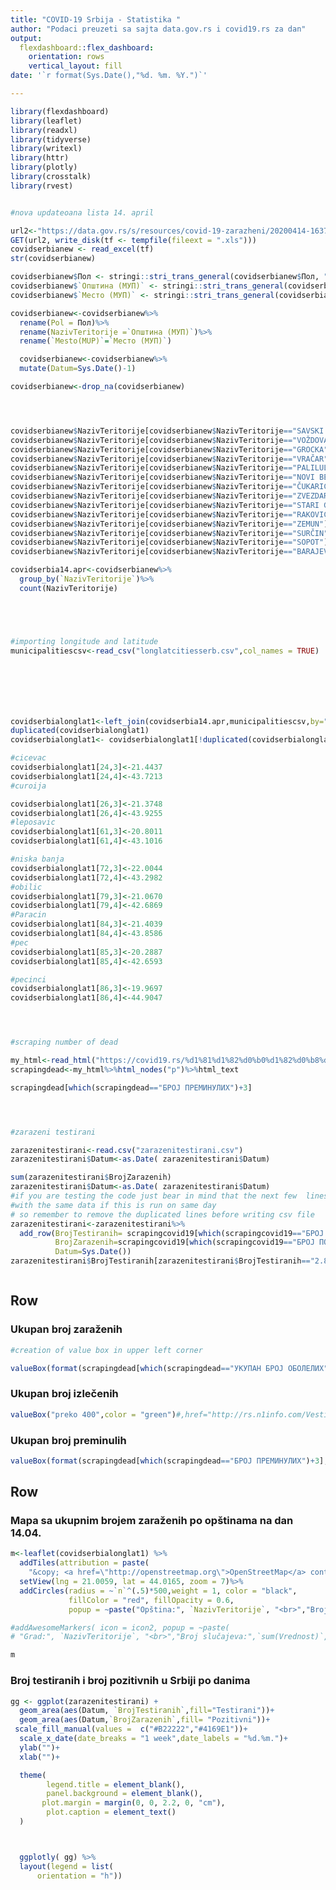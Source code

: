 ```yaml
---
title: "COVID-19 Srbija - Statistika "
author: "Podaci preuzeti sa sajta data.gov.rs i covid19.rs za dan"
output: 
  flexdashboard::flex_dashboard:
    orientation: rows
    vertical_layout: fill
date: '`r format(Sys.Date(),"%d. %m. %Y.")`'

---
```


```r
library(flexdashboard)
library(leaflet)
library(readxl)
library(tidyverse)
library(writexl)
library(httr)
library(plotly)
library(crosstalk)
library(rvest)


#nova updateoana lista 14. april

url2<-"https://data.gov.rs/s/resources/covid-19-zarazheni/20200414-163734/covid-19.xls"
GET(url2, write_disk(tf <- tempfile(fileext = ".xls")))
covidserbianew <- read_excel(tf)
str(covidserbianew)

covidserbianew$Пол <- stringi::stri_trans_general(covidserbianew$Пол, "Serbian-Latin/BGN")
covidserbianew$`Општина (МУП)` <- stringi::stri_trans_general(covidserbianew$`Општина (МУП)`, "Serbian-Latin/BGN")
covidserbianew$`Место (МУП)` <- stringi::stri_trans_general(covidserbianew$`Место (МУП)`, "Serbian-Latin/BGN")

covidserbianew<-covidserbianew%>%
  rename(Pol = Пол)%>%
  rename(NazivTeritorije =`Општина (МУП)`)%>%
  rename(`Mesto(MUP)`=`Место (МУП)`)

  covidserbianew<-covidserbianew%>% 
  mutate(Datum=Sys.Date()-1)

covidserbianew<-drop_na(covidserbianew)




covidserbianew$NazivTeritorije[covidserbianew$NazivTeritorije=="SAVSKI VENAC"]="BEOGRAD"
covidserbianew$NazivTeritorije[covidserbianew$NazivTeritorije=="VOŽDOVAC"]="BEOGRAD"
covidserbianew$NazivTeritorije[covidserbianew$NazivTeritorije=="GROCKA"]="BEOGRAD"
covidserbianew$NazivTeritorije[covidserbianew$NazivTeritorije=="VRAČAR"]="BEOGRAD"
covidserbianew$NazivTeritorije[covidserbianew$NazivTeritorije=="PALILULA"]="BEOGRAD"
covidserbianew$NazivTeritorije[covidserbianew$NazivTeritorije=="NOVI BEOGRAD"]="BEOGRAD"
covidserbianew$NazivTeritorije[covidserbianew$NazivTeritorije=="ČUKARICA"]="BEOGRAD"
covidserbianew$NazivTeritorije[covidserbianew$NazivTeritorije=="ZVEZDARA"]="BEOGRAD"
covidserbianew$NazivTeritorije[covidserbianew$NazivTeritorije=="STARI GRAD"]="BEOGRAD"
covidserbianew$NazivTeritorije[covidserbianew$NazivTeritorije=="RAKOVICA"]="BEOGRAD"
covidserbianew$NazivTeritorije[covidserbianew$NazivTeritorije=="ZEMUN"]="BEOGRAD"
covidserbianew$NazivTeritorije[covidserbianew$NazivTeritorije=="SURČIN"]="BEOGRAD"
covidserbianew$NazivTeritorije[covidserbianew$NazivTeritorije=="SOPOT"]="BEOGRAD"
covidserbianew$NazivTeritorije[covidserbianew$NazivTeritorije=="BARAJEVO"]="BEOGRAD"

covidserbia14.apr<-covidserbianew%>%
  group_by(`NazivTeritorije`)%>%
  count(NazivTeritorije)





#importing longitude and latitude
municipalitiescsv<-read_csv("longlatcitiesserb.csv",col_names = TRUE)







covidserbialonglat1<-left_join(covidserbia14.apr,municipalitiescsv,by="NazivTeritorije")
duplicated(covidserbialonglat1)
covidserbialonglat1<- covidserbialonglat1[!duplicated(covidserbialonglat1), ]

#cicevac
covidserbialonglat1[24,3]<-21.4437
covidserbialonglat1[24,4]<-43.7213
#curoija

covidserbialonglat1[26,3]<-21.3748
covidserbialonglat1[26,4]<-43.9255
#leposavic
covidserbialonglat1[61,3]<-20.8011
covidserbialonglat1[61,4]<-43.1016

#niska banja
covidserbialonglat1[72,3]<-22.0044
covidserbialonglat1[72,4]<-43.2982
#obilic
covidserbialonglat1[79,3]<-21.0670
covidserbialonglat1[79,4]<-42.6869
#Paracin
covidserbialonglat1[84,3]<-21.4039
covidserbialonglat1[84,4]<-43.8586
#pec
covidserbialonglat1[85,3]<-20.2887
covidserbialonglat1[85,4]<-42.6593

#pecinci
covidserbialonglat1[86,3]<-19.9697
covidserbialonglat1[86,4]<-44.9047




#scraping number of dead

my_html<-read_html("https://covid19.rs/%d1%81%d1%82%d0%b0%d1%82%d0%b8%d1%81%d1%82%d0%b8%d1%87%d0%ba%d0%b8-%d0%bf%d0%be%d0%b4%d0%b0%d1%86%d0%b8-%d0%be-%d0%ba%d0%be%d1%80%d0%be%d0%bd%d0%b0%d0%b2%d0%b8%d1%80%d1%83%d1%81%d1%83/")
scrapingdead<-my_html%>%html_nodes("p")%>%html_text

scrapingdead[which(scrapingdead=="БРОЈ ПРЕМИНУЛИХ")+3]




#zarazeni testirani

zarazenitestirani<-read.csv("zarazenitestirani.csv")
zarazenitestirani$Datum<-as.Date( zarazenitestirani$Datum)

sum(zarazenitestirani$BrojZarazenih)
zarazenitestirani$Datum<-as.Date( zarazenitestirani$Datum)
#if you are testing the code just bear in mind that the next few  lines code will create new row 
#with the same data if this is run on same day
# so remember to remove the duplicated lines before writing csv file
zarazenitestirani<-zarazenitestirani%>%
  add_row(BrojTestiranih= scrapingcovid19[which(scrapingcovid19=="БРОЈ ТЕСТИРАНИХ У ПОСЛЕДЊА 24 ЧАСА")+1],
          BrojZarazenih=scrapingcovid19[which(scrapingcovid19=="БРОЈ ПОТВРЂЕНИХ СЛУЧАЈЕВА У \nПОСЛЕДЊИХ 24 ЧАСА")+1],
          Datum=Sys.Date())
zarazenitestirani$BrojTestiranih[zarazenitestirani$BrojTestiranih=="2.880"]<-2880



```


Row {data-height=185} 
----------------------------------------------------------------

### **Ukupan broj zaraženih**
```r
#creation of value box in upper left corner

valueBox(format(scrapingdead[which(scrapingdead=="УКУПАН БРОЈ ОБОЛЕЛИХ")+1],big.mark = ","),color = "#B22222")


```


### **Ukupan broj izlečenih**
```r

valueBox("preko 400",color = "green")#,href="http://rs.n1info.com/Vesti/a582261/Koronavirus-u-Srbiji-Interaktivni-grafikoni-sa-brojem-zarazenih-po-gradovima.html")
```

### **Ukupan broj preminulih**
```r

valueBox(format(scrapingdead[which(scrapingdead=="БРОЈ ПРЕМИНУЛИХ")+3], big.mark = ","),color = "black")
```


Row {data-height=815} 
-----------------------------------------------------------------------
### **Mapa sa ukupnim brojem zaraženih po opštinama na dan 14.04.**

```r


m<-leaflet(covidserbialonglat1) %>% 
  addTiles(attribution = paste(
    "&copy; <a href=\"http://openstreetmap.org\">OpenStreetMap</a> contributors","Podaci preuzeti sa: <a href=\"https://data.gov.rs/sr/datasets/covid-19-zarazheni/\">data.gov.rs</a>","Kontakt za dashboard:<a href=\"mailto:etijana@gmail.com\">Tijana Blagojev </a"))%>%
  setView(lng = 21.0059, lat = 44.0165, zoom = 7)%>%
  addCircles(radius = ~`n`^(.5)*500,weight = 1, color = "black",
             fillColor = "red", fillOpacity = 0.6,  
             popup = ~paste("Opština:", `NazivTeritorije`, "<br>","Broj slučajeva:",`n`, "<br>"))

#addAwesomeMarkers( icon = icon2, popup = ~paste(
# "Grad:", `NazivTeritorije`, "<br>","Broj slučajeva:",`sum(Vrednost)`, "<br>"))

m
```


### **Broj testiranih i broj pozitivnih u Srbiji po danima**

```r
gg <- ggplot(zarazenitestirani) +
  geom_area(aes(Datum, `BrojTestiranih`,fill="Testirani"))+
  geom_area(aes(Datum,`BrojZarazenih`,fill= "Pozitivni"))+
 scale_fill_manual(values =  c("#B22222","#4169E1"))+
  scale_x_date(date_breaks = "1 week",date_labels = "%d.%m.")+
  ylab("")+
  xlab("")+

  theme(
        legend.title = element_blank(),
        panel.background = element_blank(),
       plot.margin = margin(0, 0, 2.2, 0, "cm"),
        plot.caption = element_text()
  )



  ggplotly( gg) %>%
  layout(legend = list(
      orientation = "h"))

```

